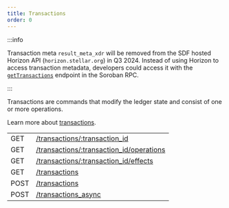 ```yaml
---
title: Transactions
order: 0
---
```


:::info

Transaction meta `result_meta_xdr` will be removed from the SDF hosted Horizon API (`horizon.stellar.org`) in Q3 2024. Instead of using Horizon to access transaction metadata, developers could access it with the [`getTransactions`](../../../../rpc/api-reference/methods/getTransactions.mdx) endpoint in the Soroban RPC.

:::


Transactions are commands that modify the ledger state and consist of one or more operations.

Learn more about [transactions](../../../../../learn/glossary.mdx#transaction).

<EndpointsTable title="Endpoints">

|  |  |
| --- | --- |
| GET | [/transactions/:transaction_id](../../retrieve-a-transaction.api.mdx) |
| GET | [/transactions/:transaction_id/operations](../../retrieve-a-transactions-operations.api.mdx) |
| GET | [/transactions/:transaction_id/effects](../../retrieve-a-transactions-effects.api.mdx) |
| GET | [/transactions](../../list-all-transactions.api.mdx) |
| POST | [/transactions](../../submit-a-transaction.api.mdx) |
| POST | [/transactions_async](../../submit-async-transaction.api.mdx) |

</EndpointsTable>
